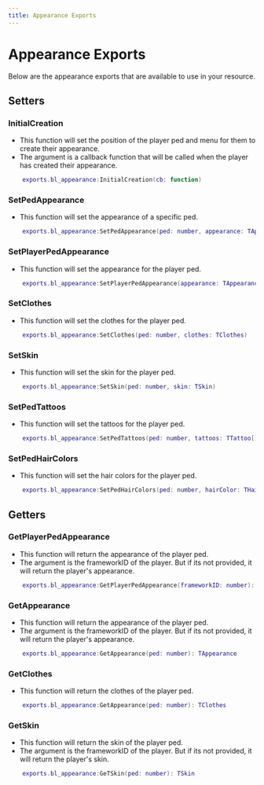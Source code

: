 ---
title: Appearance Exports
---


# Appearance Exports

Below are the appearance exports that are available to use in your resource.

## Setters

### InitialCreation
- This function will set the position of the player ped and menu for them to create their appearance.
- The argument is a callback function that will be called when the player has created their appearance.

```lua
    exports.bl_appearance:InitialCreation(cb: function)
```

### SetPedAppearance
- This function will set the appearance of a specific ped.

```lua
    exports.bl_appearance:SetPedAppearance(ped: number, appearance: TAppearance)
```

### SetPlayerPedAppearance
- This function will set the appearance for the player ped.

```lua
    exports.bl_appearance:SetPlayerPedAppearance(appearance: TAppearance)
```

### SetClothes
- This function will set the clothes for the player ped.

```lua
    exports.bl_appearance:SetClothes(ped: number, clothes: TClothes)
```

### SetSkin
- This function will set the skin for the player ped.

```lua
    exports.bl_appearance:SetSkin(ped: number, skin: TSkin)
```

### SetPedTattoos
- This function will set the tattoos for the player ped.

```lua
    exports.bl_appearance:SetPedTattoos(ped: number, tattoos: TTattoo[])
```

### SetPedHairColors
- This function will set the hair colors for the player ped.

```lua
    exports.bl_appearance:SetPedHairColors(ped: number, hairColor: THairColor)
```

## Getters

### GetPlayerPedAppearance
- This function will return the appearance of the player ped.
- The argument is the frameworkID of the player. But if its not provided, it will return the player's appearance.

```lua
    exports.bl_appearance:GetPlayerPedAppearance(frameworkID: number): TAppearance
```


### GetAppearance
- This function will return the appearance of the player ped.
- The argument is the frameworkID of the player. But if its not provided, it will return the player's appearance.

```lua
    exports.bl_appearance:GetAppearance(ped: number): TAppearance
```

### GetClothes
- This function will return the clothes of the player ped.

```lua
    exports.bl_appearance:GetAppearance(ped: number): TClothes
```

### GetSkin
- This function will return the skin of the player ped.
- The argument is the frameworkID of the player. But if its not provided, it will return the player's skin.

```lua
    exports.bl_appearance:GeTSkin(ped: number): TSkin
```
